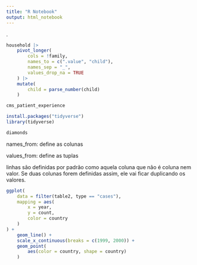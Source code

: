 ```yaml
---
title: "R Notebook"
output: html_notebook
---
```


.

```r
household |>
    pivot_longer(
        cols = !family,
        names_to = c(".value", "child"),
        names_sep = "_",
        values_drop_na = TRUE
    ) |>
    mutate(
        child = parse_number(child)
    )
```

```r
cms_patient_experience
```

```r
install.packages("tidyverse")
library(tidyverse)
```

```r
diamonds
```

names_from: define as colunas

values_from: define as tuplas

linhas são definidas por padrão como aquela coluna que não é coluna nem valor. Se duas colunas forem definidas assim, ele vai ficar duplicando os valores.

```r
ggplot(
    data = filter(table2, type == "cases"),
    mapping = aes(
        x = year,
        y = count,
        color = country
    )
) +
    geom_line() +
    scale_x_continuous(breaks = c(1999, 2000)) +
    geom_point(
        aes(color = country, shape = country)
    )
```
